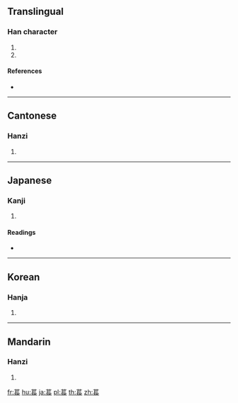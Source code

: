 {{character info/new}}
{{also|苌}}
==Translingual==

===Han character===
{{Han char|rn=140|rad=艸|as=08|sn=14|four=44732|canj=TSMV}}

# {{taxlink|Averrhora carambola|species|noshow=1}}
# {{surname|lang=zh}}

====References====
* {{Han ref|kx=1040.300|dkj=31256|dj=1499.190|hdz=53227.100|uh=8407|ud=33799|bh=B5E7|bd=46567}}

----

==Cantonese==

===Hanzi===
{{yue-hanzi|jyut=|y=cheung4|sim=苌}}

# {{defn|lang=yue|sort=艸08}}

----

==Japanese==

===Kanji===
{{ja-kanji|grade=|rs=艸08}}

# {{defn|lang=ja|sort=艸08}}

====Readings====
* {{ja-readings|on=[[ちょう]] (chō)|kun=|nanori=}}

----

==Korean==

===Hanja===
{{ko-hanja|hangeul=장|eumhun=|rv=jang|mr=chang|y=cang}}

# {{defn|lang=ko|sort=艸08}}

----

==Mandarin==

===Hanzi===
{{cmn-hanzi|sim=苌|pin=[[cháng]] ([[chang2]]), [[míng]] ([[ming2]])|wg=ch'ang<sup>2</sup>, ming<sup>2</sup>}}

# {{defn|lang=cmn|sort=艸08}}

[[fr:萇]]
[[hu:萇]]
[[ja:萇]]
[[pl:萇]]
[[th:萇]]
[[zh:萇]]